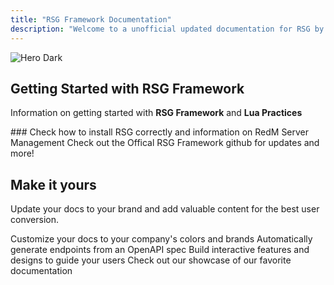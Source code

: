 ```yaml
---
title: "RSG Framework Documentation"
description: "Welcome to a unofficial updated documentation for RSG by Quantum Projects"
---
```


<img alt="Hero Dark" title="RSG Logo New" classname="hidden dark:block" src="Untitleddesign.png" />

## Getting Started with RSG Framework

Information on getting started with **RSG Framework** and **Lua Practices**

<CardGroup cols="2">
  <Card title="Installation" icon="pen-to-square" color="#CA0606" href="https://quantumprojects.mintlify.app/essentials/installation">
    ### Check how to install RSG correctly and information on RedM Server Management
  </Card>

  <Card title="RSG Github" icon="github" color="#CA0606" href="https://github.com/Rexshack-RedM">
    Check out the Offical RSG Framework github for updates and more!&#x20;
  </Card>
</CardGroup>

## Make it yours

Update your docs to your brand and add valuable content for the best user conversion.

<CardGroup cols="2">
  <Card title="Customize Style" icon="palette" color="#CA0606" href="https://mintlify.com/docs/settings/global">
    Customize your docs to your company's colors and brands
  </Card>

  <Card title="Reference APIs" icon="code" color="#CA0606" href="https://mintlify.com/docs/api-playground/openapi">
    Automatically generate endpoints from an OpenAPI spec
  </Card>

  <Card title="Add Components" icon="screwdriver-wrench" color="#CA0606" href="https://mintlify.com/docs/components/accordion">
    Build interactive features and designs to guide your users
  </Card>

  <Card title="Get Inspiration" icon="stars" color="#CA0606" href="https://mintlify.com/customers">
    Check out our showcase of our favorite documentation
  </Card>
</CardGroup>